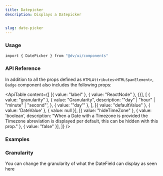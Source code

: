 ```yaml
---
title: Datepicker
description: Displays a Datepicker


slug: date-picker
---
```


<ComponentPreview name="date-picker/preview" />

### Usage

```bash
import { DatePicker } from "@dv/ui/components"
```


### API Reference

In addition to all the props defined as `HTMLAttributes<HTMLSpanElement>`, `Badge` component also includes the following props:

<ApiTable
  content={[
    [{ value: "label" }, { value: "ReactNode" }, {}],
    [
      { value: "granularity" },
      {
        value: "Granularity",
        description:
          '"day" | "hour" | "minute" | "second"',
      },
      { value: '"day"' },
    ],
    [{ value: "defaultValue" }, { value: 'DateValue' }, { value: null }],
    [{ value: "hideTimeZone" }, { value: 'boolean', description: "When a Date with a Timezone is provided the Timezone abreviation is displayed per default, this can be hidden with this prop." }, { value: "false" }],
  ]}
/>

### Examples

### Granularity

You can change the granularity of what the DateField can display as seen here

<ComponentPreview name="date-picker/granularity" />


